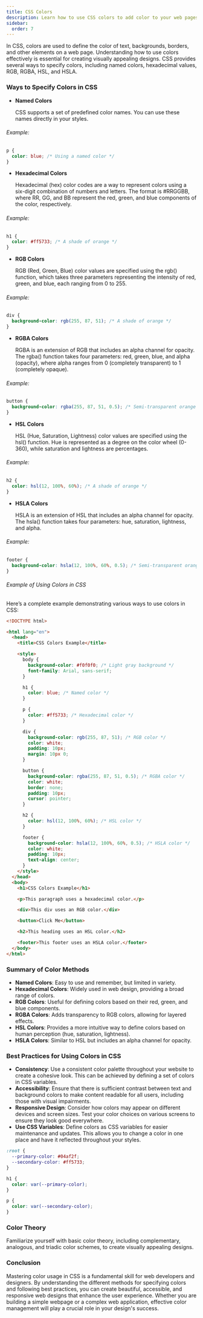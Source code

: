 ```yaml
---
title: CSS Colors
description: Learn how to use CSS colors to add color to your web pages.
sidebar:
  order: 7
---
```


In CSS, colors are used to define the color of text, backgrounds, borders, and other elements on a web page. Understanding how to use colors effectively is essential for creating visually appealing designs. CSS provides several ways to specify colors, including named colors, hexadecimal values, RGB, RGBA, HSL, and HSLA.

### Ways to Specify Colors in CSS

- **Named Colors**

  CSS supports a set of predefined color names. You can use these names directly in your styles.

###### Example:

```css
p {
  color: blue; /* Using a named color */
}
```

- **Hexadecimal Colors**

  Hexadecimal (hex) color codes are a way to represent colors using a six-digit combination of numbers and letters. The format is #RRGGBB, where RR, GG, and BB represent the red, green, and blue components of the color, respectively.

###### Example:

```css
h1 {
  color: #ff5733; /* A shade of orange */
}
```

- **RGB Colors**

  RGB (Red, Green, Blue) color values are specified using the rgb() function, which takes three parameters representing the intensity of red, green, and blue, each ranging from 0 to 255.

###### Example:

```css
div {
  background-color: rgb(255, 87, 51); /* A shade of orange */
}
```

- **RGBA Colors**

  RGBA is an extension of RGB that includes an alpha channel for opacity. The rgba() function takes four parameters: red, green, blue, and alpha (opacity), where alpha ranges from 0 (completely transparent) to 1 (completely opaque).

###### Example:

```css
button {
  background-color: rgba(255, 87, 51, 0.5); /* Semi-transparent orange */
}
```

- **HSL Colors**

  HSL (Hue, Saturation, Lightness) color values are specified using the hsl() function. Hue is represented as a degree on the color wheel (0-360), while saturation and lightness are percentages.

###### Example:

```css
h2 {
  color: hsl(12, 100%, 60%); /* A shade of orange */
}
```

- **HSLA Colors**

  HSLA is an extension of HSL that includes an alpha channel for opacity. The hsla() function takes four parameters: hue, saturation, lightness, and alpha.

###### Example:

```css
footer {
  background-color: hsla(12, 100%, 60%, 0.5); /* Semi-transparent orange */
}
```

###### Example of Using Colors in CSS

Here’s a complete example demonstrating various ways to use colors in CSS:

```html
<!DOCTYPE html>

<html lang="en">
  <head>
    <title>CSS Colors Example</title>

    <style>
      body {
        background-color: #f0f0f0; /* Light gray background */
        font-family: Arial, sans-serif;
      }

      h1 {
        color: blue; /* Named color */
      }

      p {
        color: #ff5733; /* Hexadecimal color */
      }

      div {
        background-color: rgb(255, 87, 51); /* RGB color */
        color: white;
        padding: 10px;
        margin: 10px 0;
      }

      button {
        background-color: rgba(255, 87, 51, 0.5); /* RGBA color */
        color: white;
        border: none;
        padding: 10px;
        cursor: pointer;
      }

      h2 {
        color: hsl(12, 100%, 60%); /* HSL color */
      }

      footer {
        background-color: hsla(12, 100%, 60%, 0.5); /* HSLA color */
        color: white;
        padding: 10px;
        text-align: center;
      }
    </style>
  </head>
  <body>
    <h1>CSS Colors Example</h1>

    <p>This paragraph uses a hexadecimal color.</p>

    <div>This div uses an RGB color.</div>

    <button>Click Me</button>

    <h2>This heading uses an HSL color.</h2>

    <footer>This footer uses an HSLA color.</footer>
  </body>
</html>
```

### Summary of Color Methods

- **Named Colors**: Easy to use and remember, but limited in variety.
- **Hexadecimal Colors**: Widely used in web design, providing a broad range of colors.
- **RGB Colors**: Useful for defining colors based on their red, green, and blue components.
- **RGBA Colors**: Adds transparency to RGB colors, allowing for layered effects.
- **HSL Colors**: Provides a more intuitive way to define colors based on human perception (hue, saturation, lightness).
- **HSLA Colors**: Similar to HSL but includes an alpha channel for opacity.

### Best Practices for Using Colors in CSS

- **Consistency**: Use a consistent color palette throughout your website to create a cohesive look. This can be achieved by defining a set of colors in CSS variables.
- **Accessibility**: Ensure that there is sufficient contrast between text and background colors to make content readable for all users, including those with visual impairments.
- **Responsive Design**: Consider how colors may appear on different devices and screen sizes. Test your color choices on various screens to ensure they look good everywhere.
- **Use CSS Variables**: Define colors as CSS variables for easier maintenance and updates. This allows you to change a color in one place and have it reflected throughout your styles.

```css
:root {
  --primary-color: #04af2f;
  --secondary-color: #ff5733;
}

h1 {
  color: var(--primary-color);
}

p {
  color: var(--secondary-color);
}
```

### Color Theory

Familiarize yourself with basic color theory, including complementary, analogous, and triadic color schemes, to create visually appealing designs.

### Conclusion

Mastering color usage in CSS is a fundamental skill for web developers and designers. By understanding the different methods for specifying colors and following best practices, you can create beautiful, accessible, and responsive web designs that enhance the user experience. Whether you are building a simple webpage or a complex web application, effective color management will play a crucial role in your design's success.
